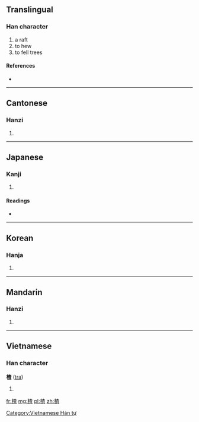 {{also|查}}
==Translingual==

===Han character===
{{Han char|rn=75|rad=木|as=09|sn=13|four=4491<sub>6</sub>|canj=木木日一 (DDAM)}}

# a raft
# to hew
# to fell trees

====References====
* {{Han ref|kx=0538.120|dkj=15094|dj=0925.250|hdz=21244.050|uh=6942|ud=26946|bh=DDD3|bd=56787}}

----

==Cantonese==

===Hanzi===
{{yue-hanzi|jyut=|y=ja1}}

# {{defn|lang=yue|sort=木09}}

----

==Japanese==

===Kanji===
{{ja-kanji|grade=|rs=木09}}

# {{defn|lang=ja|sort=木09}}

====Readings====
* {{ja-readings|on=[[さ]] (sa), [[じゃ]] (ja)|kun=[[いかだ]] (ikada)}}

----

==Korean==

===Hanja===
{{ko-hanja|hangeul=사|eumhun=|rv=sa|mr=sa|y=sa}}

# {{defn|lang=ko|sort=木09}}

----

==Mandarin==

===Hanzi===
{{cmn-hanzi|pin=[[zhā]] ([[zha1]])|wg=cha<sup>1</sup>}}

# {{defn|lang=cmn|sort=木09}}

----

==Vietnamese==

===Han character===
'''楂''' ([[tra]])

# {{defn|Vietnamese}}

[[Category:Vietnamese Hán tự]]

[[fr:楂]]
[[mg:楂]]
[[pl:楂]]
[[zh:楂]]